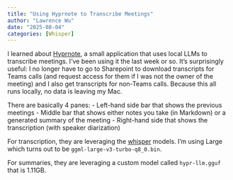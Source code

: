 ```yaml
---
title: "Using Hyprnote to Transcribe Meetings"
author: "Lawrence Wu"
date: "2025-08-04"
categories: [Whisper]
---
```


I learned about [Hyprnote](https://github.com/fastrepl/hyprnote), a small application that uses local LLMs to transcribe meetings. I've been using it the last week or so. It's surprisingly useful: I no longer have to go to Sharepoint to download transcripts for Teams calls (and request access for them if I was not the owner of the meeting) and I also get transcripts for non-Teams calls. Because this all runs locally, no data is leaving my Mac.

There are basically 4 panes:
- Left-hand side bar that shows the previous meetings
- Middle bar that shows either notes you take (in Markdown) or a generated summary of the meeting
- Right-hand side that shows the transcription (with speaker diarization)

For transcription, they are leveraging the [whisper](https://github.com/openai/whisper) models. I'm using Large which turns out to be `ggml-large-v3-turbo-q8_0.bin`.

For summaries, they are leveraging a custom model called `hypr-llm.gguf` that is 1.11GB.